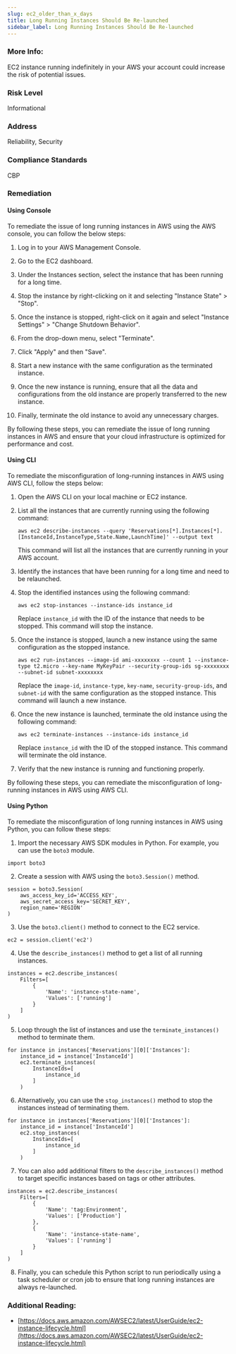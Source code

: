 ```yaml
---
slug: ec2_older_than_x_days
title: Long Running Instances Should Be Re-launched
sidebar_label: Long Running Instances Should Be Re-launched
---
```


### More Info:

EC2 instance running indefinitely in your AWS your account could increase the risk of potential issues.

### Risk Level

Informational

### Address

Reliability, Security

### Compliance Standards

CBP


### Remediation

#### Using Console

To remediate the issue of long running instances in AWS using the AWS console, you can follow the below steps:

1. Log in to your AWS Management Console.

2. Go to the EC2 dashboard.

3. Under the Instances section, select the instance that has been running for a long time.

4. Stop the instance by right-clicking on it and selecting "Instance State" > "Stop".

5. Once the instance is stopped, right-click on it again and select "Instance Settings" > "Change Shutdown Behavior".

6. From the drop-down menu, select "Terminate".

7. Click "Apply" and then "Save".

8. Start a new instance with the same configuration as the terminated instance.

9. Once the new instance is running, ensure that all the data and configurations from the old instance are properly transferred to the new instance.

10. Finally, terminate the old instance to avoid any unnecessary charges.

By following these steps, you can remediate the issue of long running instances in AWS and ensure that your cloud infrastructure is optimized for performance and cost.

#### Using CLI

To remediate the misconfiguration of long-running instances in AWS using AWS CLI, follow the steps below:

1. Open the AWS CLI on your local machine or EC2 instance.

2. List all the instances that are currently running using the following command:

   ```
   aws ec2 describe-instances --query 'Reservations[*].Instances[*].[InstanceId,InstanceType,State.Name,LaunchTime]' --output text
   ```

   This command will list all the instances that are currently running in your AWS account.

3. Identify the instances that have been running for a long time and need to be relaunched.

4. Stop the identified instances using the following command:

   ```
   aws ec2 stop-instances --instance-ids instance_id
   ```

   Replace `instance_id` with the ID of the instance that needs to be stopped. This command will stop the instance.

5. Once the instance is stopped, launch a new instance using the same configuration as the stopped instance.

   ```
   aws ec2 run-instances --image-id ami-xxxxxxxx --count 1 --instance-type t2.micro --key-name MyKeyPair --security-group-ids sg-xxxxxxxx --subnet-id subnet-xxxxxxxx
   ```

   Replace the `image-id`, `instance-type`, `key-name`, `security-group-ids`, and `subnet-id` with the same configuration as the stopped instance. This command will launch a new instance.

6. Once the new instance is launched, terminate the old instance using the following command:

   ```
   aws ec2 terminate-instances --instance-ids instance_id
   ```

   Replace `instance_id` with the ID of the stopped instance. This command will terminate the old instance.

7. Verify that the new instance is running and functioning properly.

By following these steps, you can remediate the misconfiguration of long-running instances in AWS using AWS CLI.

#### Using Python

To remediate the misconfiguration of long running instances in AWS using Python, you can follow these steps:

1. Import the necessary AWS SDK modules in Python. For example, you can use the `boto3` module.

```
import boto3
```

2. Create a session with AWS using the `boto3.Session()` method.

```
session = boto3.Session(
    aws_access_key_id='ACCESS_KEY',
    aws_secret_access_key='SECRET_KEY',
    region_name='REGION'
)
```

3. Use the `boto3.client()` method to connect to the EC2 service.

```
ec2 = session.client('ec2')
```

4. Use the `describe_instances()` method to get a list of all running instances.

```
instances = ec2.describe_instances(
    Filters=[
        {
            'Name': 'instance-state-name',
            'Values': ['running']
        }
    ]
)
```

5. Loop through the list of instances and use the `terminate_instances()` method to terminate them.

```
for instance in instances['Reservations'][0]['Instances']:
    instance_id = instance['InstanceId']
    ec2.terminate_instances(
        InstanceIds=[
            instance_id
        ]
    )
```

6. Alternatively, you can use the `stop_instances()` method to stop the instances instead of terminating them.

```
for instance in instances['Reservations'][0]['Instances']:
    instance_id = instance['InstanceId']
    ec2.stop_instances(
        InstanceIds=[
            instance_id
        ]
    )
```

7. You can also add additional filters to the `describe_instances()` method to target specific instances based on tags or other attributes.

```
instances = ec2.describe_instances(
    Filters=[
        {
            'Name': 'tag:Environment',
            'Values': ['Production']
        },
        {
            'Name': 'instance-state-name',
            'Values': ['running']
        }
    ]
)
```

8. Finally, you can schedule this Python script to run periodically using a task scheduler or cron job to ensure that long running instances are always re-launched.


### Additional Reading:

- [https://docs.aws.amazon.com/AWSEC2/latest/UserGuide/ec2-instance-lifecycle.html](https://docs.aws.amazon.com/AWSEC2/latest/UserGuide/ec2-instance-lifecycle.html) 

